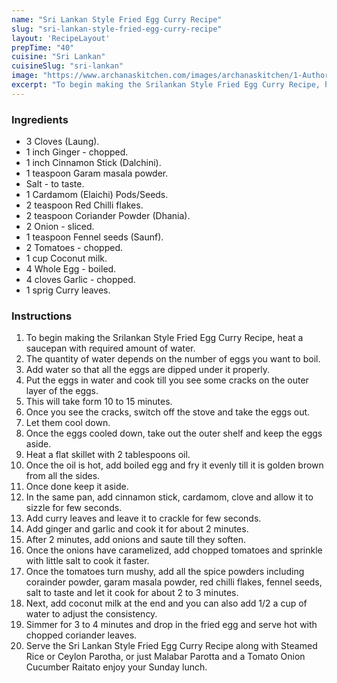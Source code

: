 ---
name: "Sri Lankan Style Fried Egg Curry Recipe"
slug: "sri-lankan-style-fried-egg-curry-recipe"
layout: 'RecipeLayout'
prepTime: "40"
cuisine: "Sri Lankan"
cuisineSlug: "sri-lankan"
image: "https://www.archanaskitchen.com/images/archanaskitchen/1-Author/sibyl-archanaskitchen.com/Srilankan_Style_Fried_Egg_Curry_Recipe_.jpg"
excerpt: "To begin making the Srilankan Style Fried Egg Curry Recipe, heat a saucepan with required amount of water"
---

### Ingredients

- 3 Cloves (Laung).
- 1 inch Ginger - chopped.
- 1 inch Cinnamon Stick (Dalchini).
- 1 teaspoon Garam masala powder.
- Salt - to taste.
- 1 Cardamom (Elaichi) Pods/Seeds.
- 2 teaspoon Red Chilli flakes.
- 2 teaspoon Coriander Powder (Dhania).
- 2 Onion - sliced.
- 1 teaspoon Fennel seeds (Saunf).
- 2 Tomatoes - chopped.
- 1 cup Coconut milk.
- 4 Whole Egg - boiled.
- 4 cloves Garlic - chopped.
- 1 sprig Curry leaves.

### Instructions

1. To begin making the Srilankan Style Fried Egg Curry Recipe, heat a saucepan with required amount of water.
1. The quantity of water depends on the number of eggs you want to boil.
1. Add water so that all the eggs are dipped under it properly.
1. Put the eggs in water and cook till you see some cracks on the outer layer of the eggs.
1. This will take form 10 to 15 minutes.
1. Once you see the cracks, switch off the stove and take the eggs out.
1. Let them cool down.
1. Once the eggs cooled down, take out the outer shelf and keep the eggs aside.
1. Heat a flat skillet with 2 tablespoons oil.
1. Once the oil is hot, add boiled egg and fry it evenly till it is golden brown from all the sides.
1. Once done keep it aside.
1. In the same pan, add cinnamon stick, cardamom, clove and allow it to sizzle for few seconds.
1. Add curry leaves and leave it to crackle for few seconds.
1. Add ginger and garlic and cook it for about 2 minutes.
1. After 2 minutes, add onions and saute till they soften.
1. Once the onions have caramelized, add chopped tomatoes and sprinkle with little salt to cook it faster.
1. Once the tomatoes turn mushy, add all the spice powders including corainder powder, garam masala powder, red chilli flakes, fennel seeds, salt to taste and let it cook for about 2 to 3 minutes.
1. Next, add coconut milk at the end and you can also add 1/2 a cup of water to adjust the consistency.
1. Simmer for 3 to 4 minutes and drop in the fried egg and serve hot with chopped coriander leaves.
1. Serve the Sri Lankan Style Fried Egg Curry Recipe along with Steamed Rice or Ceylon Parotha, or just Malabar Parotta and a Tomato Onion Cucumber Raitato enjoy your Sunday lunch.
